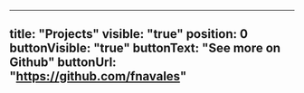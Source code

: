 ---
title: "Projects"
visible: "true"
position: 0
buttonVisible: "true"
buttonText: "See more on Github"
buttonUrl: "https://github.com/fnavales"
----